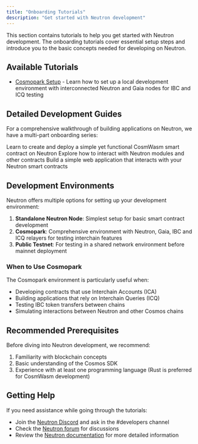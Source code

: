 ```yaml
---
title: "Onboarding Tutorials"
description: "Get started with Neutron development"
---
```


This section contains tutorials to help you get started with Neutron development. The onboarding tutorials cover essential setup steps and introduce you to the basic concepts needed for developing on Neutron.

## Available Tutorials

- [Cosmopark Setup](/developers/tutorials/onboarding/cosmopark) - Learn how to set up a local development environment with interconnected Neutron and Gaia nodes for IBC and ICQ testing

## Detailed Development Guides

For a comprehensive walkthrough of building applications on Neutron, we have a multi-part onboarding series:

<CardGroup cols={3}>
  <Card title="Part 1: Minimal Contract" icon="file-code" iconType="duotone" href="/old-docs/tutorials/onboarding/part-1-minimal-application">
    Learn to create and deploy a simple yet functional CosmWasm smart contract on Neutron
  </Card>
  <Card title="Part 2: Modules & Contracts" icon="cubes" iconType="duotone" href="/old-docs/tutorials/onboarding/part-2-calling-modules-and-contracts">
    Explore how to interact with Neutron modules and other contracts
  </Card>
  <Card title="Part 3: Web App" icon="globe" iconType="duotone" href="/old-docs/tutorials/onboarding/part-3-building-simple-web-app">
    Build a simple web application that interacts with your Neutron smart contracts
  </Card>
</CardGroup>

## Development Environments

Neutron offers multiple options for setting up your development environment:

1. **Standalone Neutron Node**: Simplest setup for basic smart contract development
2. **Cosmopark**: Comprehensive environment with Neutron, Gaia, IBC and ICQ relayers for testing interchain features
3. **Public Testnet**: For testing in a shared network environment before mainnet deployment

### When to Use Cosmopark

The Cosmopark environment is particularly useful when:
- Developing contracts that use Interchain Accounts (ICA)
- Building applications that rely on Interchain Queries (ICQ)
- Testing IBC token transfers between chains
- Simulating interactions between Neutron and other Cosmos chains

## Recommended Prerequisites

Before diving into Neutron development, we recommend:

1. Familiarity with blockchain concepts
2. Basic understanding of the Cosmos SDK
3. Experience with at least one programming language (Rust is preferred for CosmWasm development)

## Getting Help

If you need assistance while going through the tutorials:

- Join the [Neutron Discord](https://discord.com/invite/neutron) and ask in the #developers channel
- Check the [Neutron forum](https://commonwealth.im/neutron) for discussions
- Review the [Neutron documentation](/developers/overview) for more detailed information 